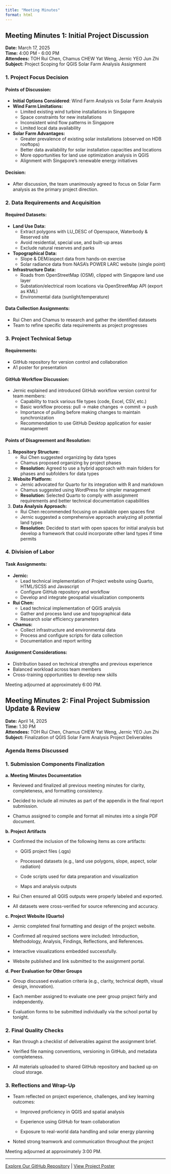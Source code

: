 ```yaml
---
title: "Meeting Minutes"
format: html
---
```


## Meeting Minutes 1: Initial Project Discussion

**Date:** March 17, 2025  
**Time:** 4:00 PM - 6:00 PM  
**Attendees:** TOH Rui Chen, Chamus CHEW Yat Weng, Jernic YEO Jun Zhi  
**Subject:** Project Scoping for QGIS Solar Farm Analysis Assignment

### 1. Project Focus Decision

#### Points of Discussion:
- **Initial Options Considered**: Wind Farm Analysis vs Solar Farm Analysis
- **Wind Farm Limitations:**
  - Limited existing wind turbine installations in Singapore
  - Space constraints for new installations
  - Inconsistent wind flow patterns in Singapore
  - Limited local data availability

- **Solar Farm Advantages:**
  - Greater prevalence of existing solar installations (observed on HDB rooftops)
  - Better data availability for solar installation capacities and locations
  - More opportunities for land use optimization analysis in QGIS
  - Alignment with Singapore's renewable energy initiatives

#### Decision:
- After discussion, the team unanimously agreed to focus on Solar Farm analysis as the primary project direction.

### 2. Data Requirements and Acquisition

#### Required Datasets:
- **Land Use Data:**
  - Extract polygons with LU_DESC of Openspace, Waterbody & Reserved site
  - Avoid residential, special use, and built-up areas
  - Exclude natural reserves and parks

- **Topographical Data:**
  - Slope & DEM/aspect data from hands-on exercise
  - Solar radiance data from NASA's POWER LARC website (single point)

- **Infrastructure Data:**
  - Roads from OpenStreetMap (OSM), clipped with Singapore land use layer
  - Substation/electrical room locations via OpenStreetMap API (export as KML)
  - Environmental data (sunlight/temperature)

#### Data Collection Assignments:
- Rui Chen and Chamus to research and gather the identified datasets
- Team to refine specific data requirements as project progresses

### 3. Project Technical Setup

#### Requirements:
- GitHub repository for version control and collaboration
- A1 poster for presentation

#### GitHub Workflow Discussion:
- Jernic explained and introduced GitHub workflow version control for team members:
  - Capability to track various file types (code, Excel, CSV, etc.)
  - Basic workflow process: pull → make changes → commit → push
  - Importance of pulling before making changes to maintain synchronization
  - Recommendation to use GitHub Desktop application for easier management

#### Points of Disagreement and Resolution:

1. **Repository Structure:**
   - Rui Chen suggested organizing by data types
   - Chamus proposed organizing by project phases
   - **Resolution:** Agreed to use a hybrid approach with main folders for phases and subfolders for data types

2. **Website Platform:**
   - Jernic advocated for Quarto for its integration with R and markdown
   - Chamus suggested using WordPress for simpler management
   - **Resolution:** Selected Quarto to comply with assignment requirements and better technical documentation capabilities

3. **Data Analysis Approach:**
   - Rui Chen recommended focusing on available open spaces first
   - Jernic suggested a comprehensive approach analyzing all potential land types
   - **Resolution:** Decided to start with open spaces for initial analysis but develop a framework that could incorporate other land types if time permits

### 4. Division of Labor

#### Task Assignments:
- **Jernic:**
  - Lead technical implementation of Project website using Quarto, HTML/SCSS and Javascript
  - Configure GitHub repository and workflow
  - Develop and integrate geospatial visualization components

- **Rui Chen:**
  - Lead technical implementation of QGIS analysis
  - Gather and process land use and topographical data
  - Research solar efficiency parameters

- **Chamus:**
  - Collect infrastructure and environmental data
  - Process and configure scripts for data collection
  - Documentation and report writing


#### Assignment Considerations:
- Distribution based on technical strengths and previous experience
- Balanced workload across team members
- Cross-training opportunities to develop new skills


Meeting adjourned at approximately 6:00 PM.



## Meeting Minutes 2: Final Project Submission Update & Review

**Date:** April 14, 2025  
**Time:** 1.30 PM  
**Attendees:** TOH Rui Chen, Chamus CHEW Yat Weng, Jernic YEO Jun Zhi  
**Subject:** Finalization of QGIS Solar Farm Analysis Project Deliverables

### Agenda Items Discussed

### 1. Submission Components Finalization

**a. Meeting Minutes Documentation**

* Reviewed and finalized all previous meeting minutes for clarity, completeness, and formatting consistency.

* Decided to include all minutes as part of the appendix in the final report submission.

* Chamus assigned to compile and format all minutes into a single PDF document.

**b. Project Artifacts**

* Confirmed the inclusion of the following items as core artifacts:

  * QGIS project files (.qgs)

  * Processed datasets (e.g., land use polygons, slope, aspect, solar radiation)

  * Code scripts used for data preparation and visualization

  * Maps and analysis outputs

* Rui Chen ensured all QGIS outputs were properly labeled and exported.

* All datasets were cross-verified for source referencing and accuracy.

**c. Project Website (Quarto)**

* Jernic completed final formatting and design of the project website.

* Confirmed all required sections were included: Introduction, Methodology, Analysis, Findings, Reflections, and References.

* Interactive visualizations embedded successfully.

* Website published and link submitted to the assignment portal.

**d. Peer Evaluation for Other Groups**

* Group discussed evaluation criteria (e.g., clarity, technical depth, visual design, innovation).

* Each member assigned to evaluate one peer group project fairly and independently.

* Evaluation forms to be submitted individually via the school portal by tonight.


### 2. Final Quality Checks

* Ran through a checklist of deliverables against the assignment brief.

* Verified file naming conventions, versioning in GitHub, and metadata completeness.

* All materials uploaded to shared GitHub repository and backed up on cloud storage.


### 3. Reflections and Wrap-Up

* Team reflected on project experience, challenges, and key learning outcomes:

  * Improved proficiency in QGIS and spatial analysis

  * Experience using GitHub for team collaboration

  * Exposure to real-world data handling and solar energy planning

* Noted strong teamwork and communication throughout the project


Meeting adjourned at approximately 3:00 PM.


---
[Explore Our GitHub Repository](https://github.com/je-rnic/SMT201-GIS-Group3) | [View Project Poster](poster.qmd)
